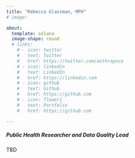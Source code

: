 ```yaml
---
title: "Rebecca Glassman, MPH"
# image: 

about:
  template: solana
  image-shape: round
  # links:
    # - icon: twitter
    #   text: Twitter
    #   href: https://twitter.com/anthropoco
    # - icon: linkedin
    #   text: LinkedIn
    #   href: https://linkedin.com
    # - icon: github
    #   text: Github
    #   href: https://github.com
    # - icon: flower1
    #   text: Portfolio
    #   href: https://github.com

---
```

##### Public Health Researcher and Data Quality Lead
TBD